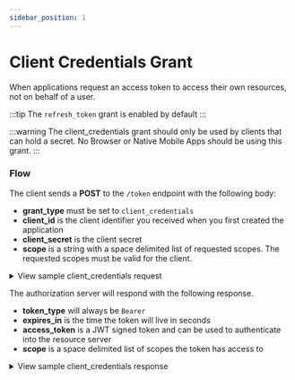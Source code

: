 ```yaml
---
sidebar_position: 1
---
```



# Client Credentials Grant

When applications request an access token to access their own resources, not on behalf of a user.

:::tip
The `refresh_token` grant is enabled by default
:::

:::warning
The client_credentials grant should only be used by clients that can hold a secret. No Browser or Native Mobile Apps should be using this grant.
:::

### Flow

The client sends a **POST** to the `/token` endpoint with the following body:

- **grant_type** must be set to `client_credentials`
- **client_id** is the client identifier you received when you first created the application
- **client_secret** is the client secret
- **scope** is a string with a space delimited list of requested scopes. The requested scopes must be valid for the client.

<details>
<summary>View sample client_credentials request</summary>

_Did you know?_ You can authenticate by passing the `client_id` and `client_secret` as a query string, or through basic auth.

  <Tabs>
    <TabItem value="query-string" label="Query String">
      ```http request
      POST /token HTTP/1.1
      Host: example.com
      Content-Type: application/x-www-form-urlencoded

      grant_type=client_credentials
      &client_id=xxxxxxxxxx
      &client_secret=xxxxxxxxxx
      &scope="contacts.read contacts.write"
      ```
    </TabItem>
    <TabItem value="basic-auth" label="Basic Auth">
      ```http request []
      POST /token HTTP/1.1
      Host: example.com
      Authorization: Basic MTpzdXBlci1zZWNyZXQtc2VjcmV0

      grant_type=client_credentials
      &scope="contacts.read contacts.write"
      ```
    </TabItem>

  </Tabs>
</details>

The authorization server will respond with the following response.

- **token_type** will always be `Bearer`
- **expires_in** is the time the token will live in seconds
- **access_token** is a JWT signed token and can be used to authenticate into the resource server
- **scope** is a space delimited list of scopes the token has access to

<details>
<summary>View sample client_credentials response</summary>
```http request
HTTP/1.1 200 OK
Content-Type: application/json; charset=UTF-8
Cache-Control: no-store
Pragma: no-cache
 
{
  token_type: 'Bearer',
  expires_in: 3600,
  access_token: 'eyJhbGciOiJIUzI1NiIsInR5cCI6IkpXVCJ9.eyJleHAiOjE2MDE3MDY0NjYsIm5iZiI6MTYwMTcwMjg2NiwiaWF0IjoxNjAxNzAyODY2LCJqdGkiOiJuZXcgdG9rZW4iLCJjaWQiOiJ0ZXN0IGNsaWVudCIsInNjb3BlIjoiIn0.KcXoCP6u9uhvtOoistLBskESA0tyT2I1SDe5Yn9iM4I',
  scope: 'contacts.create contacts.read'
}
```
</details>
